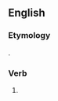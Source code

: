 ==English==

===Etymology===
{{suffix|convert|est|lang=en}}.

===Verb===
{{head|en|verb form}}

# {{en-archaic second-person singular of|convert|lang=en}}